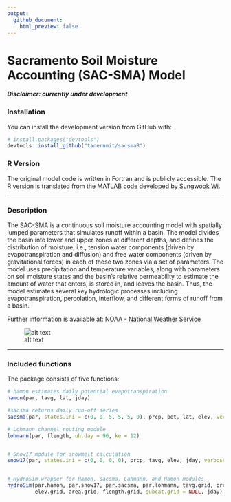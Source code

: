 ```yaml
---
output:
  github_document:
    html_preview: false
---
```



# Sacramento Soil Moisture Accounting (SAC-SMA) Model

**_Disclaimer: currently under development_**

### Installation

You can install the development version from GitHub with:

```r

# install.packages("devtools")
devtools::install_github("tanerumit/sacsmaR")

```

### R Version

The original model code is written in Fortran and is publicly accessible. 
The R version is translated from the MATLAB code developed by 
[Sungwook Wi](https://github.com/sungwookwi).


------

### Description

The SAC-SMA is a continuous soil moisture accounting model with spatially 
lumped parameters that simulates runoff within a basin. The model divides 
the basin into lower and upper zones at different depths, and defines the 
distribution of moisture, i.e., tension water components (driven by 
evapotranspiration and diffusion) and free water components (driven by 
gravitational forces) in each of these two zones via a set of parameters. 
The model uses precipitation and temperature variables, along with parameters 
on soil moisture states and the basin’s relative permeability to estimate the 
amount of water that enters, is stored in, and leaves the basin. Thus, the 
model estimates several key hydrologic processes including  evapotranspiration, 
percolation, interflow, and different forms of runoff from a basin. 

Further information is available at: 
[NOAA - National Weather Service](http://www.nws.noaa.gov/oh/hrl/nwsrfs/users_manual/part2/_pdf/23sacsma.pdf)

![alt text](http://www.appsolutelydigital.com/ModelPrimer/images/image79.jpeg "SAC-SMA model")

------

### Included functions

The package consists of five functions:

```r

# hamon estimates daily potential evapotranspiration
hamon(par, tavg, lat, jday)

#sacsma returns daily run-off series 
sacsma(par, states.ini = c(0, 0, 5, 5, 5, 0), prcp, pet, lat, elev, verbose = FALSE)

# Lohmann channel routing module
lohmann(par, flength, uh.day = 96, ke = 12)


# Snow17 module for snowmelt calculation
snow17(par, states.ini = c(0, 0, 0, 0), prcp, tavg, elev, jday, verbose = FALSE)


# HydroSim wrapper for Hamon, sacsma, Lahmann, and Hamon modules
hydroSim(par.hamon, par.snow17, par.sacsma, par.lohmann, tavg.grid, prcp.grid, lat.grid, 
         elev.grid, area.grid, flength.grid, subcat.grid = NULL, jday)

```
